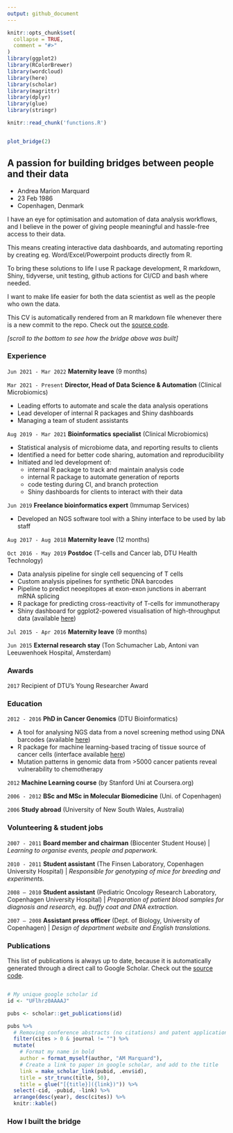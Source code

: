 ```yaml
---
output: github_document
---
```


<!-- README.md is generated from README.Rmd. Please edit that file -->

```r
knitr::opts_chunk$set(
  collapse = TRUE,
  comment = "#>"
)
library(ggplot2)
library(RColorBrewer)
library(wordcloud)
library(here)
library(scholar)
library(magrittr)
library(dplyr)
library(glue)
library(stringr)
```

<!-- badges: start -->
<!-- badges: end -->

```r
knitr::read_chunk('functions.R')
```

```r
```

```r
plot_bridge(2)
```


<!-- ## Passionate about optimising how humans work with data -->
<!-- ## Passionate about bridging the gap between humans and their data -->

## A passion for building bridges between people and their data

- Andrea Marion Marquard
- 23 Feb 1986
- Copenhagen, Denmark


I have an eye for optimisation and automation of data analysis workflows, and I believe in the power of giving people meaningful and hassle-free access to their data.

This means creating interactive data dashboards, and automating reporting by creating eg. Word/Excel/Powerpoint products directly from R.

To bring these solutions to life I use R package development, R markdown, Shiny, tidyverse, unit testing, github actions for CI/CD and bash where needed.

I want to make life easier for both the data scientist as well as the people who own the data.

This CV is automatically rendered from an R markdown file whenever there is a new commit to the repo. Check out the [source code](README.Rmd).


*[scroll to the bottom to see how the bridge above was built]*

### Experience

`Jun 2021 - Mar 2022` **Maternity leave** (9 months)

`Mar 2021 - Present` **Director, Head of Data Science & Automation** (Clinical Microbiomics)

* Leading efforts to automate and scale the data analysis operations
* Lead developer of internal R packages and Shiny dashboards
* Managing a team of student assistants

`Aug 2019 - Mar 2021` **Bioinformatics specialist** (Clinical Microbiomics)

* Statistical analysis of microbiome data, and reporting results to clients
* Identified a need for better code sharing, automation and reproducibility
* Initiated and led development of:
  - internal R package to track and maintain analysis code
  - internal R package to automate generation of reports
  - code testing during CI, and branch protection
  - Shiny dashboards for clients to interact with their data

`Jun 2019` **Freelance bioinformatics expert** (Immumap Services)

* Developed an NGS software tool with a Shiny interface to be used by lab staff

`Aug 2017 - Aug 2018` **Maternity leave** (12 months)

`Oct 2016 - May 2019` **Postdoc** (T-cells and Cancer lab, DTU Health Technology)

* Data analysis pipeline for single cell sequencing of T cells
* Custom analysis pipelines for synthetic DNA barcodes
* Pipeline to predict neoepitopes at exon-exon junctions in aberrant mRNA splicing
* R package for predicting cross-reactivity of T-cells for immunotherapy
* Shiny dashboard for ggplot2-powered visualisation of high-throughput data (available [here](https://marquard.shinyapps.io/barracoda-viz/))

`Jul 2015 - Apr 2016` **Maternity leave** (9 months)
  
`Jun 2015` **External research stay** (Ton Schumacher Lab, Antoni van Leeuwenhoek Hospital, Amsterdam)


### Awards

`2017` Recipient of DTU’s Young Researcher Award


### Education

`2012 - 2016` **PhD in Cancer Genomics** (DTU Bioinformatics)

  * A tool for analysing NGS data from a novel screening method using DNA barcodes
    (available [here](https://services.healthtech.dtu.dk/service.php?Barracoda-1.8))
  * R package for machine learning-based tracing of tissue source of cancer 
    cells (interface available [here](https://services.healthtech.dtu.dk/service.php?TumorTracer-1.1))
  * Mutation patterns in genomic data from >5000 cancer patients reveal vulnerability to chemotherapy
  
  
`2012` **Machine Learning course** (by Stanford Uni at Coursera.org)  

`2006 - 2012` **BSc and MSc in Molecular Biomedicine** (Uni. of Copenhagen)

`2006` **Study abroad** (University of New South Wales, Australia)


### Volunteering & student jobs

`2007 - 2011` **Board member and chairman** (Biocenter Student House) | *Learning to organise events, people and paperwork.*

`2010 - 2011` **Student assistant** (The Finsen Laboratory, Copenhagen University Hospital) | *Responsible for genotyping of mice for breeding and experiments.*

`2008 – 2010` **Student assistant** (Pediatric Oncology Research Laboratory, Copenhagen University Hospital) | *Preparation of patient blood samples for diagnosis and research, eg. buffy coat and DNA extraction.*

`2007 – 2008` **Assistant press officer** (Dept. of Biology, University of Copenhagen) | *Design of department website and English translations.*



### Publications

This list of publications is always up to date, because it is automatically generated through a direct call to Google Scholar. Check out the [source code](README.Rmd).
 

```r
```

```r
# My unique google scholar id
id <- "UFlhrz0AAAAJ"

pubs <- scholar::get_publications(id)

pubs %>%
  # Removing conference abstracts (no citations) and patent applications (no journal)
  filter(cites > 0 & journal != "") %>%
  mutate(
    # Format my name in bold
    author = format_myself(author, "AM Marquard"),
    # Create a link to paper in google scholar, and add to the title
    link = make_scholar_link(pubid, .env$id),
    title = str_trunc(title, 50),
    title = glue("[{title}]({link})")) %>% 
  select(-cid, -pubid, -link) %>%
  arrange(desc(year), desc(cites)) %>%
  knitr::kable()
```


### How I built the bridge

```r
```

